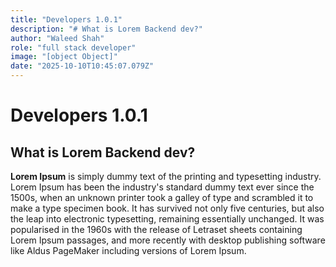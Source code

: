 ```yaml
---
title: "Developers 1.0.1"
description: "# What is Lorem Backend dev?"
author: "Waleed Shah"
role: "full stack developer"
image: "[object Object]"
date: "2025-10-10T10:45:07.079Z"
---
```


# Developers 1.0.1

## What is Lorem Backend dev?

**Lorem Ipsum** is simply dummy text of the printing and typesetting industry. Lorem Ipsum has been the industry's standard dummy text ever since the 1500s, when an unknown printer took a galley of type and scrambled it to make a type specimen book. It has survived not only five centuries, but also the leap into electronic typesetting, remaining essentially unchanged. It was popularised in the 1960s with the release of Letraset sheets containing Lorem Ipsum passages, and more recently with desktop publishing software like Aldus PageMaker including versions of Lorem Ipsum.